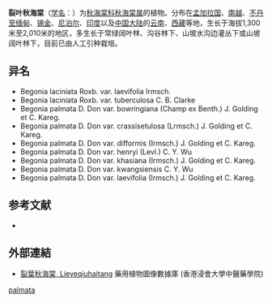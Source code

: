 {{Speciesbox
| taxon = Begonia palmata
| authority =[[D.Don|D.Don]], 1825
| subdivision_ranks =[[变种|变种]]
| subdivision =
* 裂叶秋海棠 ''B. p.'' var. ''palmata''
* [[红孩儿|红孩儿]] ''B. p.'' var. ''bowringiana''
* [[光叶红孩儿|光叶红孩儿]] ''B. p.'' var. ''bowringiana''
* [[变形红孩儿|变形红孩儿]] ''B. p.'' var. ''difformis''
* [[刺毛红孩儿|刺毛红孩儿]] ''B. p.'' var. ''crassisetulosa''
}}

'''裂叶秋海棠'''（[[学名|学名]]：{{lang|la|''Begonia palmata''}}）为[[秋海棠科|秋海棠科]][[秋海棠属|秋海棠属]]的植物。分布在[[孟加拉国|孟加拉国]]、[[南越|南越]]、[[不丹至缅甸|不丹至缅甸]]、[[锡金|锡金]]、[[尼泊尔|尼泊尔]]、[[印度|印度]]以及[[中国大陆|中国大陆]]的[[云南|云南]]、[[西藏|西藏]]等地，生长于海拔1,300米至2,010米的地区，多生长于常绿阔叶林、沟谷林下、山坡水沟边灌丛下或山坡阔叶林下，目前已由人工引种栽培。

== 异名 ==
* Begonia laciniata Roxb. var. laevifolia Irmsch.
* Begonia laciniata Roxb. var. tuberculosa C. B. Clarke
* Begonia palmata D. Don var. bowringiana (Champ ex Benth.) J. Golding et C. Kareg.
* Begonia palmata D. Don var. crassisetulosa (Lrmsch.) J. Golding et C. Kareg.
* Begonia palmata D. Don var. difformis (Irmsch.) J. Golding et C. Kareg.
* Begonia palmata D. Don var. henryi (Levl.) C. Y. Wu
* Begonia palmata D. Don var. khasiana (Irmsch.) J. Golding et C. Kareg.
* Begonia palmata D. Don var. kwangsiensis C. Y. Wu
* Begonia palmata D. Don var. laevifolia (Irmsch.) J. Golding et C. Kareg.

== 参考文献 ==
<div class="references-small">
* {{cite web| url =http://www.bioinfo.cn/db05/KmzwSpecies.php?action=view&id=1803| title =裂叶秋海棠（原变种）| work =《中国高等植物数据库全库》| publisher =中国科学院微生物研究所| author =昆明植物研究所| accessdate =2009-02-22| deadurl =yes| archiveurl =https://web.archive.org/web/20110910155554/http://www.bioinfo.cn/db05/KmzwSpecies.php?action=view&id=1803| archivedate =2011-09-10| df =}}
</div>

==外部連結==
*[http://libproject.hkbu.edu.hk/was40/detail?lang=ch&channelid=1288&searchword=herb_id=D01017 裂葉秋海棠, Lieyeqiuhaitang]{{Wayback|url=http://libproject.hkbu.edu.hk/was40/detail?lang=ch&channelid=1288&searchword=herb_id=D01017 |date=20160304084943 }} 藥用植物圖像數據庫 (香港浸會大學中醫藥學院) {{zh-hant}}{{en}}
{{Taxonbar|from=Q15225689}}

[[Category:秋海棠属|palmata]]


{{植物小作品}}